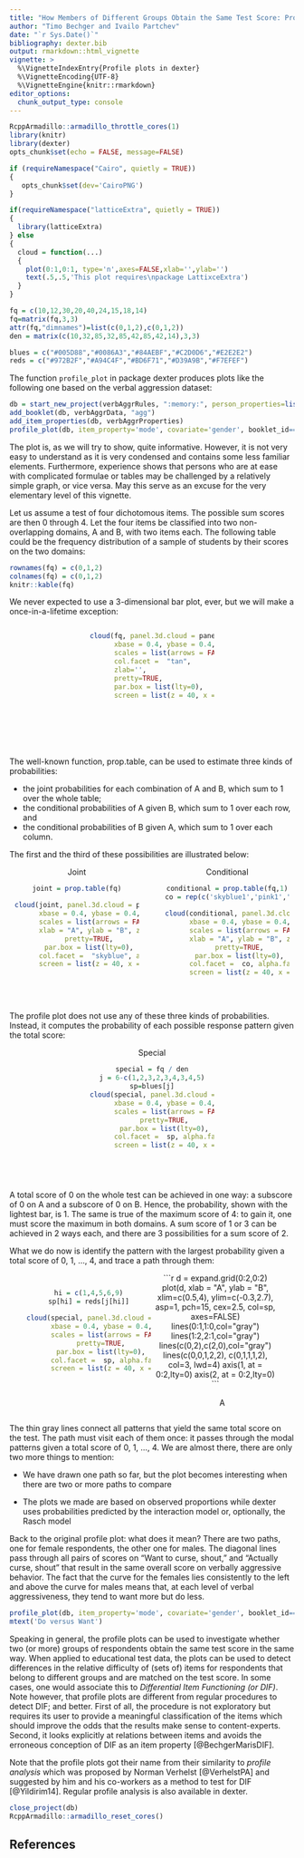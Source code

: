 ```yaml
---
title: "How Members of Different Groups Obtain the Same Test Score: Profile Plots in Dexter"
author: "Timo Bechger and Ivailo Partchev"
date: "`r Sys.Date()`"
bibliography: dexter.bib
output: rmarkdown::html_vignette
vignette: >
  %\VignetteIndexEntry{Profile plots in dexter}
  %\VignetteEncoding{UTF-8}
  %\VignetteEngine{knitr::rmarkdown}
editor_options: 
  chunk_output_type: console
---
```


<style>
img{ border:none;}

div.crop{
  position:relative;
  overflow:hidden;
  width:220px;
  height:220px;
}
div.crop img{
  margin-left: -30px;
  margin-top: -45px;
}
</style>


```r
RcppArmadillo::armadillo_throttle_cores(1)
library(knitr)
library(dexter)
opts_chunk$set(echo = FALSE, message=FALSE)

if (requireNamespace("Cairo", quietly = TRUE)) 
{
   opts_chunk$set(dev='CairoPNG')
}

if(requireNamespace("latticeExtra", quietly = TRUE)) 
{
  library(latticeExtra)
} else
{
  cloud = function(...)
  {
    plot(0:1,0:1, type='n',axes=FALSE,xlab='',ylab='')  
    text(.5,.5,'This plot requires\npackage LattixceExtra')
  }
}

fq = c(10,12,30,20,40,24,15,18,14)
fq=matrix(fq,3,3)
attr(fq,"dimnames")=list(c(0,1,2),c(0,1,2))
den = matrix(c(10,32,85,32,85,42,85,42,14),3,3)

blues = c("#005D88","#0086A3","#84AEBF","#C2D0D6","#E2E2E2")
reds = c("#972B2F","#A94C4F","#BD6F71","#D39A9B","#F7EFEF")

```

The function `profile_plot` in package dexter produces plots like the following one based on the verbal aggression dataset:

```r

db = start_new_project(verbAggrRules, ":memory:", person_properties=list(gender="unknown"))
add_booklet(db, verbAggrData, "agg")
add_item_properties(db, verbAggrProperties)
profile_plot(db, item_property='mode', covariate='gender', booklet_id=='agg')
```


The plot is, as we will try to show, quite informative. However, it is not very easy to understand as it is very condensed and contains some less familiar elements. Furthermore, experience shows that persons who are at ease with complicated formulae or tables may be challenged by a relatively simple graph, or vice versa. May this serve as an excuse for the very elementary level of this vignette.

Let us assume a test of four dichotomous items. The possible sum scores are then 0 through 4. Let the four items be classified into two non-overlapping domains, A and B, with two items each. The following table could be the frequency distribution of a sample of students by their scores on the two domains:

```r
rownames(fq) = c(0,1,2)
colnames(fq) = c(0,1,2)
knitr::kable(fq)
```



We never expected to use a 3-dimensional bar plot, ever, but we will make a once-in-a-lifetime exception:

<div class='crop' style='margin:auto'>
```r
cloud(fq, panel.3d.cloud = panel.3dbars,
      xbase = 0.4, ybase = 0.4, zlim = c(0, max(fq)),
      scales = list(arrows = FALSE, just = "right"), xlab = "A", ylab = "B",
      col.facet =  "tan",
      zlab='',
      pretty=TRUE,
      par.box = list(lty=0),
      screen = list(z = 40, x = -30))
```
</div>

The well-known function, prop.table, can be used to estimate three kinds of probabilities: 

* the joint probabilities for each combination of A and B, which sum to 1 over the whole table;
* the conditional probabilities of A given B, which sum to 1 over each row, and
* the conditional probabilities of B given A, which sum to 1 over each column.

The first and the third of these possibilities are illustrated below:

<div style='text-align:center;margin-top:1em;'>
<div style='display:inline-block;text-align: center;'>
Joint
<div class='crop'>
```r
joint = prop.table(fq)

cloud(joint, panel.3d.cloud = panel.3dbars,
      xbase = 0.4, ybase = 0.4, zlim = c(0, 1),
      scales = list(arrows = FALSE, just = "right"), 
      xlab = "A", ylab = "B", zlab ='',
      pretty=TRUE,
      par.box = list(lty=0),
      col.facet =  "skyblue", alpha.facet=.7,
      screen = list(z = 40, x = -30))
```
</div></div>
<div style='display:inline-block;text-align: center;margin-left:3em;'>
Conditional
<div class='crop'>
```r

conditional = prop.table(fq,1)
co = rep(c('skyblue1','pink1','springgreen1'),3)

cloud(conditional, panel.3d.cloud = panel.3dbars,
      xbase = 0.4, ybase = 0.4, zlim = c(0, 1),
      scales = list(arrows = FALSE, just = "right"), 
      xlab = "A", ylab = "B", zlab ='',
      pretty=TRUE,
      par.box = list(lty=0),
      col.facet =  co, alpha.facet=.7,
      screen = list(z = 40, x = -30))
```
</div></div></div>

The profile plot does not use any of these three kinds of probabilities. Instead, it computes the probability of each possible response pattern given the total score:

<div style='text-align: center;margin:auto;'>
Special
<div class='crop' style='margin:auto;'>
```r
special = fq / den
j = 6-c(1,2,3,2,3,4,3,4,5)
sp=blues[j]
cloud(special, panel.3d.cloud = panel.3dbars,
      xbase = 0.4, ybase = 0.4, zlim = c(0, 1),
      scales = list(arrows = FALSE, just = "right"), xlab = "A", ylab = "B",zlab ='',
      pretty=TRUE,
      par.box = list(lty=0),
      col.facet =  sp, alpha.facet=.7,
      screen = list(z = 40, x = -30))
```
</div></div>

A total score of 0 on the whole test can be achieved in one way: a subscore of 0 on A and a subscore of 0 on B. Hence, the probability, shown with the lightest bar, is 1. The same is true of the maximum score of 4: to gain it, one must score the maximum in both domains. A sum score of 1 or 3 can be achieved in 2 ways each, and there are 3 possibilities for a sum score of 2.

What we do now is identify the pattern with the largest probability given a total score of 0, 1, ..., 4, and trace a path through them:

<div style='text-align:center;'>
<div class='crop' style='display:inline-block;'>
```r
hi = c(1,4,5,6,9)
sp[hi] = reds[j[hi]]

cloud(special, panel.3d.cloud = panel.3dbars,
      xbase = 0.4, ybase = 0.4, zlim = c(0, 1),
      scales = list(arrows = FALSE, just = "right"), xlab = "A", ylab = "B",zlab ='',
      pretty=TRUE,
      par.box = list(lty=0),
      col.facet =  sp, alpha.facet=.7,
      screen = list(z = 40, x = -30))
```
</div>
<div style='display:inline-block;'margin-left:3em;'>
<div class='crop'>
```r
d = expand.grid(0:2,0:2)
plot(d, xlab = "A", ylab = "B", xlim=c(0.5,4), ylim=c(-0.3,2.7), asp=1, pch=15,
     cex=2.5, col=sp, axes=FALSE)
lines(0:1,1:0,col="gray")
lines(1:2,2:1,col="gray")
lines(c(0,2),c(2,0),col="gray")
lines(c(0,0,1,2,2), c(0,1,1,1,2), col=3, lwd=4)
axis(1, at = 0:2,lty=0)
axis(2, at = 0:2,lty=0)

```
</div>
<p style='margin-top: 0px;margin-left: 24px;'>A</p>
</div></div>


The thin gray lines connect all patterns that yield the same total score on the test. The path must visit each of them once: it passes through the modal patterns given a total score of 0, 1, ..., 4. We are almost there, there are only two more things to mention:

* We have drawn one path so far, but the plot becomes interesting when there are two or more paths to compare

* The plots we made are based on observed proportions while dexter uses probabilities predicted by the interaction model or, optionally, the Rasch model

Back to the original profile plot: what does it mean? There are two paths, one for female respondents, the other one for males. The diagonal lines pass through all pairs of scores on "Want to curse, shout, "  and "Actually curse, shout" that result in the same overall score on verbally aggressive behavior. The fact that the curve for the females lies consistently to the left and above the curve for males means that, at each level of verbal aggressiveness, they tend to want more but do less.


```r
profile_plot(db, item_property='mode', covariate='gender', booklet_id=='agg', main='Gender')
mtext('Do versus Want')
```


Speaking in general, the profile plots can be used to investigate whether two (or more) groups of respondents obtain the same test score in the same way. When applied to educational test data, the plots can be used to detect differences in the relative difficulty of (sets of) items for respondents that belong to different groups and are matched on the test score. In some cases, one would associate this to *Differential Item Functioning (or DIF)*. Note however, that profile plots are different from regular procedures to detect DIF; and better. First of all, the procedure is not exploratory but requires its user to provide a meaningful classification of the items which should improve the odds that the results make sense to content-experts. Second, it looks explicitly at relations between items and avoids the erroneous conception of DIF as an item property [@BechgerMarisDIF]. 

Note that the profile plots got their name from their similarity to *profile analysis* which was proposed by Norman Verhelst [@VerhelstPA] and suggested by him and his co-workers as a method to test for DIF [@Yildirim14]. Regular profile analysis is also available in dexter. 

```r
close_project(db)
RcppArmadillo::armadillo_reset_cores()
```


## References